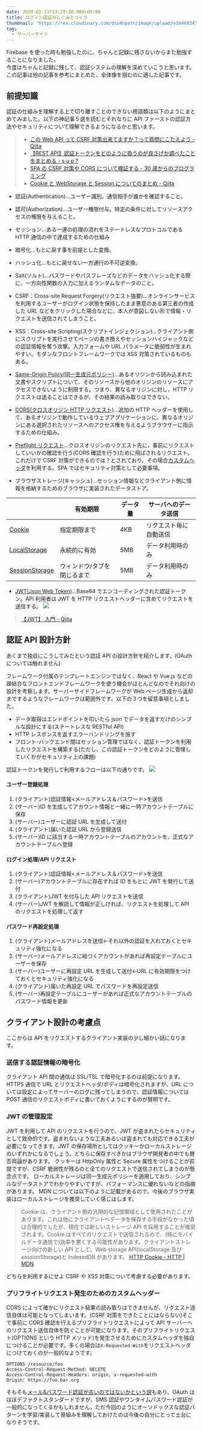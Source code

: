 ```yaml
---
date: 2020-02-11T13:29:38.000+00:00
title: ログイン認証のしくみとつくり
thumbnail: 'https://res.cloudinary.com/dso4npatn/image/upload/v1646834505/media/blog/thumbnail/%E3%83%AD%E3%82%AF%E3%82%99%E3%82%A4%E3%83%B3%E8%AA%8D%E8%A8%BC%E3%81%AE%E3%81%97%E3%81%8F%E3%81%BF%E3%81%A8%E3%81%A4%E3%81%8F%E3%82%8A_zpwolw.png'
tag:
  - サーバーサイド
---
```


Firebase を使った時も勉強したのに、ちゃんと記録に残さないからまた勉強することになりました。  
今度はちゃんと記録に残して、認証システムの理解を深めていこうと思います。  
この記事は他の記事を参考にまとめた、全体像を掴むのに適した記事です。

## 前提知識

認証の仕組みを理解する上で切り離すことのできない用語類は以下のようにまとめてみました。以下の神記事５選を読むとそれなりに API ファーストの認証方法やセキュリティについて理解できるようになるかと思います。

> - [この Web API って CSRF 対策出来てますか？って質問にこたえよう - Qiita](https://qiita.com/maruloop/items/e14d02299bd136f4b1fc)
> - [【REST API】認証トークンをどのように扱うのが良さげか調べたことをまとめる - s u p ?](https://whatsupguys.net/programming-learning-142/)
> - [SPA の CSRF 対策や CORS について検証する - 30 歳からのプログラミング](https://numb86-tech.hatenablog.com/entry/2019/02/13/221458)
> - [Cookie と WebStorage と Session についてのまとめ - Qiita](https://qiita.com/pipiox/items/95554673ba3b078ac112)

- 認証(Authentication)...ユーザー識別。通信相手が誰かを確認すること。

- 認可(Authorization)...ユーザー権限付与。特定の条件に対してリソースアクセスの権限を与えること。

- セッション...ある一連の処理の流れをステートレスなプロトコルである HTTP 通信の中で達成するための仕組み

- 暗号化...もとに戻す事を前提とした変換。

- ハッシュ化...もとに戻せない一方通行の不可逆変換。

- Salt(ソルト)...パスワードやパスフレーズなどのデータをハッシュ化する際に、一方向性関数の入力に加えるランダムなデータのこと。

- CSRF：Cross-site Request Forgery(リクエスト強要)...オンラインサービスを利用するユーザーがログイン状態を保持したまま悪意のある第三者の作成した URL などをクリックした場合などに、本人が意図しない形で情報・リクエストを送信されてしまうこと。

- XSS：Cross-site Scripting(スクリプトインジェクション)...クライアント側にスクリプトを実行させてページの書き換えやセッションハイジャックなどの認証情報を奪う攻撃。入力フォームや URL パラメータに脆弱性が生まれやすい。モダンなフロントフレームワークでは XSS 対策されているものもある。

- [Same-Origin Policy(同一生成元ポリシー)](https://developer.mozilla.org/ja/docs/Web/Security/Same-origin_policy)...あるオリジンから読み込まれた文書やスクリプトについて、そのリソースから他のオリジンのリソースにアクセスできないように制限する。つまり、異なるオリジンに対し，HTTP リクエストは送ることはできるが，その結果の読み取りはできない。

- [CORS(クロスオリジン HTTP リクエスト)](https://developer.mozilla.org/ja/docs/Web/HTTP/CORS)...追加の HTTP ヘッダーを使用して、あるオリジンで動作しているウェブアプリケーションに、異なるオリジンにある選択されたリソースへのアクセス権を与えるようブラウザーに指示するための仕組み。

- [Preflight リクエスト](https://developer.mozilla.org/ja/docs/Glossary/Preflight_request)...クロスオリジンのリクエスト先に，事前にリクエストしていいかの確認を行う(CORS 確認を行う)ために飛ばされるリクエスト。これだけで CSRF 対策ができるのでは？とされており、その場合[カスタムヘッダ](https://developer.mozilla.org/ja/docs/Web/HTTP/Headers)を利用する。SPA ではセキュリティ対策として必要事項。

- ブラウザストレージ(キャッシュ)...セッション情報などクライアント側に情報を格納するためのブラウザに実装されたデータストア。

|                                                                                       | 有効期限                    | データ量 | サーバへのデータ送信　 |
| ------------------------------------------------------------------------------------- | --------------------------- | -------- | ---------------------- |
| [Cookie](https://developer.mozilla.org/ja/docs/Web/HTTP/Cookies)                      | 指定期限まで                | 4KB      | リクエスト毎に自動送信 |
| [LocalStorage](https://developer.mozilla.org/ja/docs/Web/API/Window/localStorage)     | 永続的に有効                | 5MB      | データ利用時のみ       |
| [SessionStorage](https://developer.mozilla.org/ja/docs/Web/API/Window/sessionStorage) | ウィンドウ/タブを閉じるまで | 5MB      | データ利用時のみ       |

- [JWT(Json Web Token)](https://jwt.io/)...Base64 でエンコーディングされた認証トークン。API 利用者は JWT を HTTP リクエストヘッダーに含めてリクエストを送信する。
  ![](https://www.mushroom-blog.com/wp-content/uploads/2020/02/jwt_generate.png)

> [【JWT】 入門 - Qiita](https://qiita.com/Naoto9282/items/8427918564400968bd2b)

## 認証 API 設計方針

あくまで独自にこうしてみたという認証 API の設計方針を紹介します。(OAuth については触れません)

フレームワーク付属のテンプレートエンジンではなく、React や Vue.js などの疎結合なフロントエンドフレームワークを使う機会がほとんどなのでそれ向けの設計を考察します。サーバーサイドフレームワークが Web ページ生成から返却までするようなフレームワークは範囲外です。以下の３つを留意事項としました。

- データ取得はエンドポイントを叩いたら json でデータを返すだけのシンプルな設計にする(ステートレスな RESTful API)
- HTTP レスポンスを返すエラーハンドリングを施す
- フロント-バックエンド間はセッション管理ではなく、認証トークンを利用したリクエストを構築する(ただし、この認証トークンをどのように管理していくかがセキュリティ上の課題)

認証トークンを発行して利用するフローは以下の通りです。
![](https://www.mushroom-blog.com/wp-content/uploads/2020/02/auth_flow_diagram.png)

#### ユーザー登録処理

1. (クライアント)認証情報<メールアドレス＆パスワード>を送信
2. (サーバー)ID を生成してアカウント情報と一緒に一時アカウントテーブルに保存
3. (サーバー)ユーザーに認証 URL を生成して送付
4. (クライアント)届いた認証 URL から登録送信
5. (サーバー)ID に該当する一時アカウントテーブルのアカウントを、正式なアカウントテーブルへ登録

#### ログイン処理/API リクエスト

1. (クライアント)認証情報<メールアドレス＆パスワード>を送信
2. (サーバー)アカウントテーブルに存在すれば ID をもとに JWT を発行して送付
3. (クライアント)JWT を付与した API リクエストを送信
4. (サーバー)JWT を解読して情報が正しければ、リクエストを処理して API のリクエストを処理して返す

#### パスワード再設定処理

1. (クライアント)メールアドレスを送信<-それ以外の認証を入れておくとセキュリティ強化になる
2. (サーバー)メールアドレスに紐づくアカウントがあれば再設定テーブルにユーザーを保存
3. (サーバー)ユーザーに再設定 URL を生成して送付<-URL に有効期限をつけておくとセキュリティ強化になる
4. (クライアント)届いた再設定 URL でパスワードを再設定送信
5. (サーバー)再設定テーブルにユーザーがあれば正式なアカウントテーブルのパスワード情報を更新

## クライアント設計の考慮点

ここからは API をリクエストするクライアント実装の少し細かい話になります。

### 送信する認証情報の暗号化

クライアント API 間の通信は SSL/TSL で暗号化するのは前提になります。HTTPS 通信で URL とリクエストヘッダ/ボディは暗号化されますが、URL については設定によってサーバーのログに残ってしまうので、認証情報については POST 通信のリクエストボディに書いておくようにするのが賢明です。

### JWT の管理設定

JWT を利用して API のリクエストを行うので、JWT が盗まれたらセキュリティとして致命的です。盗まれないような工夫あるいは盗まれても対応できる工夫が必要になってきます。JWT の保存場所としてはクッキーかローカルストレージのいずれかになるでしょう。どちらに保存すべきかはブラウザ開発者の中でも賛否両論があります。
クッキーは HttpOnly 属性と Secure 属性をつけることが前提ですが、CSRF 脆弱性が残るのと全てのリクエストで送信されてしまうのが懸念点です。
ローカルストレージは同一生成元ポリシーを適用しており、シンプルなデータストアでわかりやすいですが、パフォーマンスに優れないなどの指摘があります。
MDN については以下のように記載があるので、今後のブラウザ実装はローカルストレージを推奨していく感じはします。

> Cookie は、クライアント側の汎用的な記憶領域として使用されたことがあります。これは他にクライアントへデータを保存する手段がなかった頃は合理的でしたが、現在では新しいストレージ API を採用することが推奨されます。Cookie はすべてのリクエストで送信されるので、(特にモバイルデータ通信で)効率を悪くする可能性があります。クライアントストレージ向けの新しい API として、Web storage API(localStorage 及び sessionStorage)と IndexedDB があります。
> [HTTP Cookie - HTTP \| MDN](https://developer.mozilla.org/ja/docs/Web/HTTP/Cookies)

どちらを利用するにせよ CSRF や XSS 対策について考慮する必要があります。

### プリフライトリクエスト発生のためのカスタムヘッダー

CORS によって確かにリクエスト結果の読み取りはできませんが、リクエスト送信自体は可能となってしまいます。(CSRF 対策をできたことにはならない)そこで事前に CORS 確認を行えるプリフライトリクエストによって API サーバーへのリクエスト送信自体を防ぐことが可能になります。そのプリフライトリクエスト(OPTIONS という HTTP メソッド)を発生させるためにカスタムヘッダを独自につけることが必要です。多くの場合は`X-Requested-With`をリクエストヘッダにつけておくのが一般的なようです。

```
OPTIONS /resource/foo
Access-Control-Request-Method: DELETE
Access-Control-Request-Headers: origin, x-requested-with
Origin: https://foo.bar.org
```

そもそも[メール&パスワード認証が古いのではないかという説](https://liginc.co.jp/398057)もあり、OAuth はほぼデファクトスタンダードですが、SMS 認証やワンタイムパスワード認証が一般的になってくるかもしれません。ただ今回のようにオーソドックスな認証パターンを学習/実装して骨組みを理解しておけたのは今後の自分にとって土台になりそうです。
